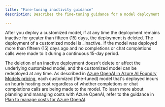 ```yaml
---
title: "Fine-tuning inactivity guidance"
description: Describes the fine-tuning guidance for a model deployment that's inactive for more than 15 days.

---
```


<Info>
After you deploy a customized model, if at any time the deployment remains inactive for greater than fifteen (15) days,
the deployment is deleted. The deployment of a customized model is _inactive_ if the model was deployed more than fifteen (15) days ago
and no completions or chat completions calls were made to it during a continuous 15-day period.

The deletion of an inactive deployment doesn't delete or affect the underlying customized model,
and the customized model can be redeployed at any time.
As described in [Azure OpenAI in Azure AI Foundry Models pricing](https://azure.microsoft.com/pricing/details/cognitive-services/openai-service/),
each customized (fine-tuned) model that's deployed incurs an hourly hosting cost regardless of whether completions
or chat completions calls are being made to the model. To learn more about planning and managing costs with Azure OpenAI,
refer to the guidance in [Plan to manage costs for Azure OpenAI](../how-to/manage-costs.md#fine-tuned-models).
</Info>
